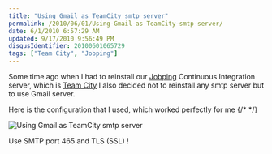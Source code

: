 ```yaml
---
title: "Using Gmail as TeamCity smtp server"
permalink: /2010/06/01/Using-Gmail-as-TeamCity-smtp-server/
date: 6/1/2010 6:57:29 AM
updated: 9/17/2010 9:56:49 PM
disqusIdentifier: 20100601065729
tags: ["Team City", "Jobping"]
---
```

Some time ago when I had to reinstall our [Jobping](http://www.jobping.com) Continuous Integration server, which is [Team City](http://www.jetbrains.com/teamcity/?fromServer) I also decided not to reinstall any smtp server but to use Gmail server.

Here is the configuration that I used, which worked perfectly for me
{/* <!-- more --> */}

![Using Gmail as TeamCity smtp server](https://farm2.staticflickr.com/1485/24497496361_1ec3489db5_o.png)

Use SMTP port 465 and TLS (SSL) !
